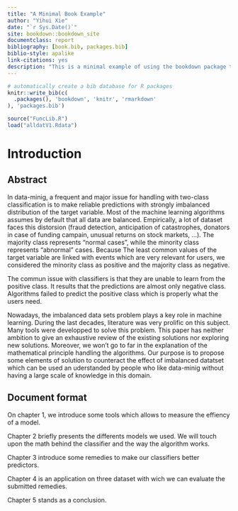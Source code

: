 ```yaml
--- 
title: "A Minimal Book Example"
author: "Yihui Xie"
date: "`r Sys.Date()`"
site: bookdown::bookdown_site
documentclass: report
bibliography: [book.bib, packages.bib]
biblio-style: apalike
link-citations: yes
description: "This is a minimal example of using the bookdown package to write a book. The output format for this example is bookdown::gitbook."
---
```


```r
# automatically create a bib database for R packages
knitr::write_bib(c(
  .packages(), 'bookdown', 'knitr', 'rmarkdown'
), 'packages.bib')
```

```r
source("FuncLib.R")
load("alldatV1.Rdata")
```

# Introduction

## Abstract

In data-minig, a frequent and major issue for handling with two-class classification is to make reliable predictions with strongly imbalanced distribution of the target variable. Most of the machine learning algorithms assumes by default that all data are balanced. Empirically, a lot of dataset faces this distorsion (fraud detection, anticipation of catastrophes, donators in case of funding campain, unusual returns on stock markets, ...). The majority class represents "normal cases", while the minority class represents "abnormal" cases. Because The least common values of the target variable are linked with events which are very relevant for users, we considered the minority class as positive and the majority class as negative.

The commun issue with classifiers is that they are unable to learn from the positive class. It results that the predictions are almost only negative class. Algorithms failed to predict the positive class which is properly what the users need.  

Nowadays, the imbalanced data sets problem plays a key role in machine learning. During the last decades, literature was very prolific on this subject. Many tools were developped to solve this problem. This paper has neither ambition to give an exhaustive review of the existing solutions nor exploring new solutions. Moreover, we won't go to far in the explanation of the mathematical principle handling the algorithms. Our purpose is to propose some elements of solution to counteract the effect of imbalanced datatset which can be used an uderstanded by people who like data-minig without having a large scale of knowledge in this domain. 

## Document format

On chapter 1, we introduce some tools which allows to measure the effiency of a model. 

Chapter 2 briefly presents the differents models we used. We will touch upon the math behind the classifier and the way the algorithm works.

Chapter 3 introduce some remedies to make our classifiers better predictors. 

Chapter 4 is an application on three dataset with wich we can evaluate the submitted remedies. 

Chapter 5 stands as a conclusion. 



